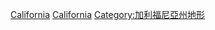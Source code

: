 {{Commonscat|Islands of California}}

[[Category:美國各州島嶼|California]]
[[Category:美國西岸島嶼|California]]
[[Category:加利福尼亞州地形|Category:加利福尼亞州地形]]